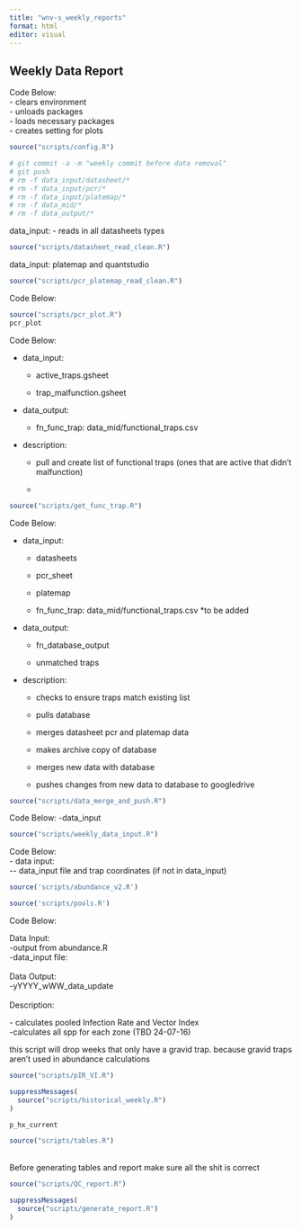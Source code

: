 ```yaml
---
title: "wnv-s_weekly_reports"
format: html
editor: visual
---
```


## Weekly Data Report

Code Below:\
- clears environment\
- unloads packages\
- loads necessary packages\
- creates setting for plots

```r
source("scripts/config.R")

```

```bash
# git commit -a -m "weekly commit before data removal"
# git push
# rm -f data_input/datasheet/* 
# rm -f data_input/pcr/* 
# rm -f data_input/platemap/*
# rm -f data_mid/*
# rm -f data_output/*

```

data_input: - reads in all datasheets types

```r
source("scripts/datasheet_read_clean.R")
```

data_input: platemap and quantstudio

```r
source("scripts/pcr_platemap_read_clean.R")
```

Code Below:\

```r
source("scripts/pcr_plot.R")
pcr_plot
```

Code Below:

-   data_input:

    -   active_traps.gsheet

    -   trap_malfunction.gsheet

<!-- -->

-   data_output:

    -   fn_func_trap: data_mid/functional_traps.csv

-   description:

    -   pull and create list of functional traps (ones that are active that didn't malfunction)

    -   

```r
source("scripts/get_func_trap.R")
```

Code Below:

-   data_input:

    -   datasheets

    -   pcr_sheet

    -   platemap

    -   fn_func_trap: data_mid/functional_traps.csv \*to be added

-   data_output:

    -   fn_database_output

    -   unmatched traps

-   description:

    -   checks to ensure traps match existing list

    -   pulls database

    -   merges datasheet pcr and platemap data

    -   makes archive copy of database

    -   merges new data with database

    -   pushes changes from new data to database to googledrive

```r
source("scripts/data_merge_and_push.R")
```

Code Below: -data_input

```r
source("scripts/weekly_data_input.R")
```

Code Below:\
- data input:\
\-- data_input file and trap coordinates (if not in data_input)

```r
source('scripts/abundance_v2.R')
```

```r
source('scripts/pools.R')
```

Code Below:

Data Input:\
-output from abundance.R\
-data_input file:\
\
Data Output:\
-yYYYY_wWW_data_update\
\
Description:

\- calculates pooled Infection Rate and Vector Index\
-calculates all spp for each zone (TBD 24-07-16)

this script will drop weeks that only have a gravid trap. because gravid traps aren't used in abundance calculations

```r
source("scripts/pIR_VI.R")
```

```r
suppressMessages(
  source("scripts/historical_weekly.R")
)

p_hx_current
```

```r
source("scripts/tables.R")
```

\
Before generating tables and report make sure all the shit is correct\

```r
source("scripts/QC_report.R")
```

```r
suppressMessages(
  source("scripts/generate_report.R")
)
```
